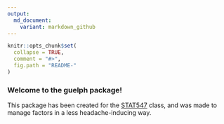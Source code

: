 ```yaml
---
output:
  md_document:
    variant: markdown_github
---
```


<!-- README.md is generated from README.Rmd. Please edit that file -->

```r
knitr::opts_chunk$set(
  collapse = TRUE,
  comment = "#>",
  fig.path = "README-"
)
```

### Welcome to the guelph package!

This package has been created for the [STAT547](http://stat545-ubc.github.io/) class, and was made to manage factors in a less headache-inducing way.  

